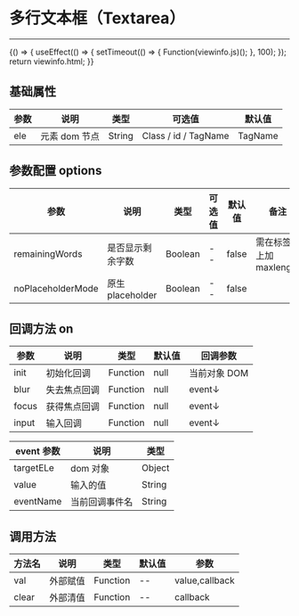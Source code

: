 
# 多行文本框（Textarea）

---

<Meta title="基础控件/多行文本框(Textarea)" />

<Canvas>
    <Story
        name="多行文本框(Textarea)"
        height="300px"
        parameters={{
            docs: { source: { code: `${viewinfo.html}${viewinfo.js}` } },
        }}
    >
        {() => {
            useEffect(() => {
                setTimeout(() => {
                    Function(viewinfo.js)();
                }, 100);
            });
            return viewinfo.html;
        }}
    </Story>
</Canvas>

## 基础属性

| 参数 | 说明          | 类型   | 可选值               | 默认值  |
| ---- | ------------- | ------ | -------------------- | ------- |
| ele  | 元素 dom 节点 | String | Class / id / TagName | TagName |

## 参数配置 options

| 参数              | 说明             | 类型    | 可选值 | 默认值 | 备注                   |
| ----------------- | ---------------- | ------- | ------ | ------ | ---------------------- |
| remainingWords    | 是否显示剩余字数 | Boolean | --     | false  | 需在标签上加 maxlength |
| noPlaceholderMode | 原生 placeholder | Boolean | --     | false  |

## 回调方法 on

| 参数  | 说明         | 类型     | 默认值 | 回调参数     |
| ----- | ------------ | -------- | ------ | ------------ |
| init  | 初始化回调   | Function | null   | 当前对象 DOM |
| blur  | 失去焦点回调 | Function | null   | event↓       |
| focus | 获得焦点回调 | Function | null   | event↓       |
| input | 输入回调     | Function | null   | event↓       |

| event 参数 | 说明           | 类型   |
| ---------- | -------------- | ------ |
| targetELe  | dom 对象       | Object |
| value      | 输入的值       | String |
| eventName  | 当前回调事件名 | String |

## 调用方法

| 方法名 | 说明     | 类型     | 默认值 | 参数           |
| ------ | -------- | -------- | ------ | -------------- |
| val    | 外部赋值 | Function | --     | value,callback |
| clear  | 外部清值 | Function | --     | callback       |

